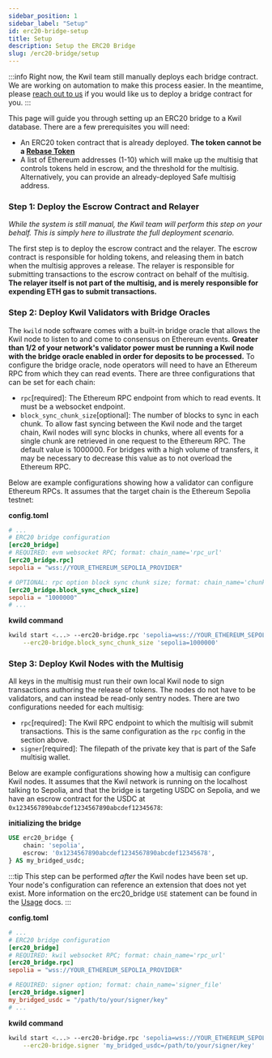```yaml
---
sidebar_position: 1
sidebar_label: "Setup"
id: erc20-bridge-setup
title: Setup
description: Setup the ERC20 Bridge
slug: /erc20-bridge/setup
---
```


:::info
Right now, the Kwil team still manually deploys each bridge contract. We are working on automation to make this process easier.
In the meantime, please [reach out to us](<mailto:brennan@kwil.com>) if you would like us to deploy a bridge contract for you.
:::

This page will guide you through setting up an ERC20 bridge to a Kwil database. There are a few prerequisites you will need:
- An ERC20 token contract that is already deployed. **The token cannot be a [Rebase Token](<https://unchainedcrypto.com/what-is-a-rebase-token/>)**
- A list of Ethereum addresses (1-10) which will make up the multisig that controls tokens held in escrow, and the threshold for the multisig. Alternatively,
you can provide an already-deployed Safe multisig address.

### Step 1: Deploy the Escrow Contract and Relayer

_While the system is still manual, the Kwil team will perform this step on your behalf. This is simply here to illustrate the full deployment scenario._

The first step is to deploy the escrow contract and the relayer. The escrow contract is responsible for holding tokens, and releasing them in batch
when the multisig approves a release. The relayer is responsible for submitting transactions to the escrow contract on behalf of the multisig. **The
relayer itself is not part of the multisig, and is merely responsible for expending ETH gas to submit transactions.**

### Step 2: Deploy Kwil Validators with Bridge Oracles

The `kwild` node software comes with a built-in bridge oracle that allows the Kwil node to listen to and come to consensus on Ethereum events.
**Greater than 1/2 of your network's validator power must be running a Kwil node with the bridge oracle enabled in order for deposits to be processed.**
To configure the bridge oracle, node operators will need to have an Ethereum RPC from which they can read events. There are three configurations that
can be set for each chain:

- `rpc`[required]: The Ethereum RPC endpoint from which to read events. It must be a websocket endpoint.
- `block_sync_chunk_size`[optional]: The number of blocks to sync in each chunk. To allow fast syncing between the Kwil node and the target chain,
Kwil nodes will sync blocks in chunks, where all events for a single chunk are retrieved in one request to the Ethereum RPC. The default value is 1000000.
For bridges with a high volume of transfers, it may be necessary to decrease this value as to not overload the Ethereum RPC.

Below are example configurations showing how a validator can configure Ethereum RPCs. It assumes that the target chain is the Ethereum Sepolia testnet:


**config.toml**

```toml title="config.toml"
# ...
# ERC20 bridge configuration
[erc20_bridge]
# REQUIRED: evm websocket RPC; format: chain_name='rpc_url'
[erc20_bridge.rpc]
sepolia = "wss://YOUR_ETHEREUM_SEPOLIA_PROVIDER"

# OPTIONAL: rpc option block sync chunk size; format: chain_name='chunk_size'
[erc20_bridge.block_sync_chuck_size]
sepolia = "1000000"
# ...
```

**kwild command**

```bash
kwild start <...> --erc20-bridge.rpc 'sepolia=wss://YOUR_ETHEREUM_SEPOLIA_PROVIDER' \
    --erc20-bridge.block_sync_chunk_size 'sepolia=1000000'
```

### Step 3: Deploy Kwil Nodes with the Multisig

All keys in the multisig must run their own local Kwil node to sign transactions authoring the release of tokens. The nodes do not have to be validators,
and can instead be read-only sentry nodes. There are two configurations needed for each multisig:

- `rpc`[required]: The Kwil RPC endpoint to which the multisig will submit transactions. This is the same configuration as the `rpc` config in the section above.
- `signer`[required]: The filepath of the private key that is part of the Safe multisig wallet.

Below are example configurations showing how a multisig can configure Kwil nodes. It assumes that the Kwil network is running on the localhost talking
to Sepolia, and that the bridge is targeting USDC on Sepolia, and we have an escrow contract for the USDC
at `0x1234567890abcdef1234567890abcdef12345678`:

**initializing the bridge**
```sql
USE erc20_bridge {
    chain: 'sepolia',
    escrow: '0x1234567890abcdef1234567890abcdef12345678',
} AS my_bridged_usdc;
```
:::tip
This step can be performed _after_ the Kwil nodes have been set up. Your node's configuration can reference an
extension that does not yet exist.
More information on the erc20_bridge `USE` statement can be found in the [Usage](/docs/erc20-bridge/usage) docs.
:::

**config.toml**

```toml title="config.toml"
# ...
# ERC20 bridge configuration
[erc20_bridge]
# REQUIRED: kwil websocket RPC; format: chain_name='rpc_url'
[erc20_bridge.rpc]
sepolia = "wss://YOUR_ETHEREUM_SEPOLIA_PROVIDER"

# REQUIRED: signer option; format: chain_name='signer_file'
[erc20_bridge.signer]
my_bridged_usdc = "/path/to/your/signer/key"
# ...
```

**kwild command**

```bash
kwild start <...> --erc20-bridge.rpc 'sepolia=wss://YOUR_ETHEREUM_SEPOLIA_PROVIDER' \
    --erc20-bridge.signer 'my_bridged_usdc=/path/to/your/signer/key'
```